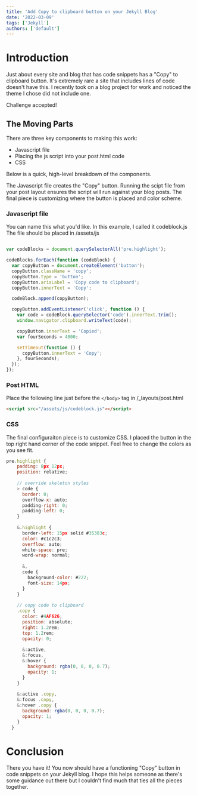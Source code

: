 ```yaml
---
title: 'Add Copy to clipboard button on your Jekyll Blog'
date: '2022-03-09'
tags: ['Jekyll']
authors: ['default']
---
```


# Introduction

Just about every site and blog that has code snippets has a "Copy" to clipboard button. It's extremely rare a site that includes lines of code doesn't have this. I recently took on a blog project for work and noticed the theme I chose did not include one. 

Challenge accepted! 

## The Moving Parts

There are three key components to making this work:

- Javascript file
- Placing the js script into your post.html code
- CSS 

Below is a quick, high-level breakdown of the components.

The Javascript file creates the "Copy" button. Running the scipt file from your post layout ensures the script will run against your blog posts. The final piece is customizing where the button is placed and color scheme. 

### Javascript file

You can name this what you'd like. In this example, I called it codeblock.js The file should be placed in /assets/js

```js

var codeBlocks = document.querySelectorAll('pre.highlight');

codeBlocks.forEach(function (codeBlock) {
  var copyButton = document.createElement('button');
  copyButton.className = 'copy';
  copyButton.type = 'button';
  copyButton.ariaLabel = 'Copy code to clipboard';
  copyButton.innerText = 'Copy';

  codeBlock.append(copyButton);

  copyButton.addEventListener('click', function () {
    var code = codeBlock.querySelector('code').innerText.trim();
    window.navigator.clipboard.writeText(code);

    copyButton.innerText = 'Copied';
    var fourSeconds = 4000;

    setTimeout(function () {
      copyButton.innerText = 'Copy';
    }, fourSeconds);
  });
});
``` 

### Post HTML

Place the following line just before the `</body>` tag in /_layouts/post.html 

```html
<script src="/assets/js/codeblock.js"></script>
``` 

### CSS 

The final configuraiton piece is to customize CSS. I placed the button in the top right hand corner of the code snippet. Feel free to change the colors as you see fit.

```js
pre.highlight {
    padding: 8px 12px;
    position: relative;
  
    // override skeleton styles
    > code {
      border: 0;
      overflow-x: auto;
      padding-right: 0;
      padding-left: 0;
    }
  
    &.highlight {
      border-left: 15px solid #35383c;
      color: #c1c2c3;
      overflow: auto;
      white-space: pre;
      word-wrap: normal;
  
      &,
      code {
        background-color: #222;
        font-size: 14px;
      }
    }
  
    // copy code to clipboard
    .copy {
      color: #4AF626;
      position: absolute;
      right: 1.2rem;
      top: 1.2rem;
      opacity: 0;
  
      &:active,
      &:focus,
      &:hover {
        background: rgba(0, 0, 0, 0.7);
        opacity: 1;
      }
    }
  
    &:active .copy,
    &:focus .copy,
    &:hover .copy {
      background: rgba(0, 0, 0, 0.7);
      opacity: 1;
    }
  } 
``` 

# Conclusion 

There you have it! You now should have a functioning "Copy" button in code snippets on your Jekyll blog. I hope this helps someone as there's some guidance out there but I couldn't find much that ties all the pieces together. 
